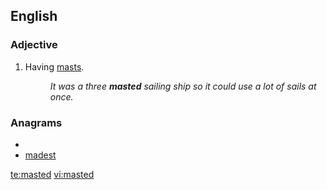 ==English==
===Adjective===
{{en-adj|-}}

#Having [[mast]]s.
#:''It was a three '''masted''' sailing ship so it could use a lot of sails at once.''

===Anagrams===
* {{alphagram|ademst}}
* [[madest#English|madest]]

[[te:masted]]
[[vi:masted]]